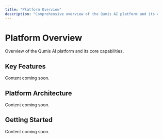 ```yaml
---
title: "Platform Overview"
description: "Comprehensive overview of the Qumis AI platform and its capabilities"
---
```


# Platform Overview

Overview of the Qumis AI platform and its core capabilities.

## Key Features

Content coming soon.

## Platform Architecture

Content coming soon.

## Getting Started

Content coming soon.